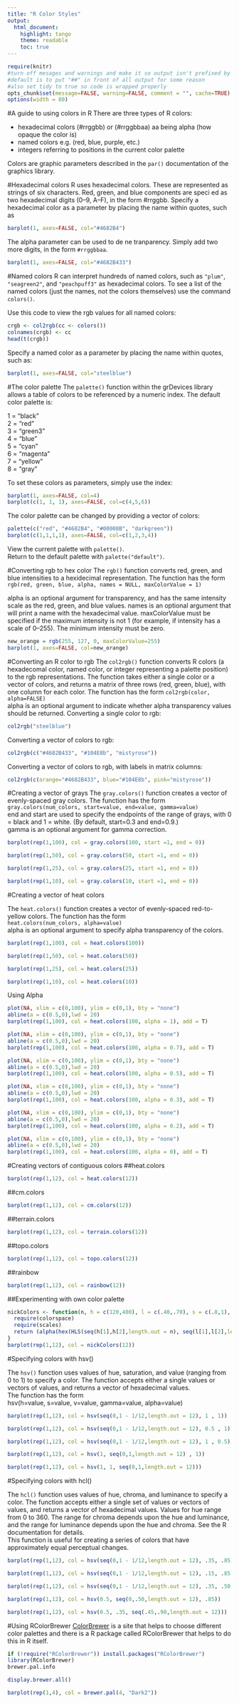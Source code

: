 ```yaml
---
title: "R Color Styles"
output: 
  html_document:
    highlight: tango
    theme: readable
    toc: true
---
```

```r
require(knitr)
#turn off mesages and warnings and make it so output isn't prefixed by anything,
#default is to put "##" in front of all output for some reason
#also set tidy to true so code is wrapped properly 
opts_chunk$set(message=FALSE, warning=FALSE, comment = "", cache=TRUE)
options(width = 80)
```

#A guide to using colors in R
There are three types of R colors:

*  hexadecimal colors (#rrggbb) or (#rrggbbaa) aa being alpha (how opaque the color is)  
*  named colors e.g. (red, blue, purple, etc.)  
*  integers referring to positions in the current color palette  

Colors are graphic parameters described in the `par()` documentation of the graphics library.

#Hexadecimal colors
R uses hexadecimal colors. These are represented as strings of six characters. Red, green, and blue components are speci ed as two hexadecimal digits (0–9, A–F), in the form #rrggbb.
Specify a hexadecimal color as a parameter by placing the name within quotes, such as  

```r
barplot(1, axes=FALSE, col="#4682B4")
```

The alpha parameter can be used to de ne tranparency. Simply add two more digits, in the form `#rrggbbaa`.
```r
barplot(1, axes=FALSE, col="#4682B433")  
```

#Named colors
R can interpret hundreds of named colors, such as `"plum"`, `"seagreen2"`, and `"peachpuff3"` as hexadecimal colors. To see a list of the named colors (just the names, not the colors themselves) use the command `colors()`.

Use this code to view the rgb values for all named colors:
```r
crgb <- col2rgb(cc <- colors())
colnames(crgb) <- cc
head(t(crgb))
```

Specify a named color as a parameter by placing the name within quotes, such as:
```r
barplot(1, axes=FALSE, col="steelblue")
```

#The color palette
The `palette()` function within the grDevices library allows a table of colors to be referenced by a numeric index. The default color palette is: 

1  = "black"  
2  = "red"  
3  = "green3"   
4 = "blue"  
5  = "cyan"  
6  = "magenta"   
7 = "yellow"  
8  = "gray"  

To set these colors as parameters, simply use the index: 
```r
barplot(1, axes=FALSE, col=4)
barplot(c(1, 1, 1), axes=FALSE, col=c(4,5,6))
```  

The color palette can be changed by providing a vector of colors:
```r
palette(c("red", "#4682B4", "#00008B", "darkgreen"))
barplot(c(1,1,1,1), axes=FALSE, col=c(1,2,3,4))
```  

View the current palette with `palette()`.  
Return to the default palette with `palette("default")`.

#Converting rgb to hex color
The `rgb()` function converts red, green, and blue intensities to a hexidecimal representation. The function has the form `rgb(red, green, blue, alpha, names = NULL, maxColorValue = 1)`

alpha is an optional argument for transparency, and has the same intensity scale as the red, green, and blue values.
names is an optional argument that will print a name with the hexadecimal value.
maxColorValue must be specified if the maximum intensity is not 1 (for example, if intensity has a scale of 0–255). The minimum intensity must be zero.
```r
new_orange = rgb(255, 127, 0, maxColorValue=255)
barplot(1, axes=FALSE, col=new_orange)
```

#Converting an R color to rgb
The `col2rgb()` function converts R colors (a hexadecomal color, named color, or integer representing a palette position) to the rgb representations. The function takes either a single color or a vector of colors, and returns a matrix of three rows (red, green, blue), with one column for each color.
The function has the form 
`col2rgb(color, alpha=FALSE)`  
alpha is an optional argument to indicate whether alpha transparency values should be returned.
Converting a single color to rgb:
```r
col2rgb("steelblue")
```

Converting a vector of colors to rgb:
```r
col2rgb(c("#4682B433", "#104E8b", "mistyrose"))
```

Converting a vector of colors to rgb, with labels in matrix columns:
```r
col2rgb(c(orange="#4682B433", blue="#104E8b", pink="mistyrose"))
```

#Creating a vector of grays
The `gray.colors()` function creates a vector of evenly-spaced gray colors. The function has the form  
`gray.colors(num_colors, start=value, end=value, gamma=value)`  
end and start are used to specify the endpoints of the range of grays, with 0 = black and 1 = white.
(By default, start=0.3 and end=0.9.)  
gamma is an optional argument for gamma correction.


```r
barplot(rep(1,100), col = gray.colors(100, start =1, end = 0))
```
```r
barplot(rep(1,50), col = gray.colors(50, start =1, end = 0))
```
```r
barplot(rep(1,25), col = gray.colors(25, start =1, end = 0))
```
```r
barplot(rep(1,10), col = gray.colors(10, start =1, end = 0))
```

#Creating a vector of heat colors

The `heat.colors()` function creates a vector of evenly-spaced red-to-yellow colors. The function has the form  
`heat.colors(num_colors, alpha=value)`  
alpha is an optional argument to specify alpha transparency of the colors.  
```r
barplot(rep(1,100), col = heat.colors(100))
```
```r
barplot(rep(1,50), col = heat.colors(50))
```
```r
barplot(rep(1,25), col = heat.colors(25))
```
```r
barplot(rep(1,10), col = heat.colors(10))
```

Using Alpha
```r
plot(NA, xlim = c(0,100), ylim = c(0,1), bty = "none")
abline(a = c(0.5,0),lwd = 20)
barplot(rep(1,100), col = heat.colors(100, alpha = 1), add = T)
```
```r
plot(NA, xlim = c(0,100), ylim = c(0,1), bty = "none")
abline(a = c(0.5,0),lwd = 20)
barplot(rep(1,100), col = heat.colors(100, alpha = 0.7), add = T)
```
```r
plot(NA, xlim = c(0,100), ylim = c(0,1), bty = "none")
abline(a = c(0.5,0),lwd = 20)
barplot(rep(1,100), col = heat.colors(100, alpha = 0.5), add = T)
```
```r
plot(NA, xlim = c(0,100), ylim = c(0,1), bty = "none")
abline(a = c(0.5,0),lwd = 20)
barplot(rep(1,100), col = heat.colors(100, alpha = 0.3), add = T)
```
```r
plot(NA, xlim = c(0,100), ylim = c(0,1), bty = "none")
abline(a = c(0.5,0),lwd = 20)
barplot(rep(1,100), col = heat.colors(100, alpha = 0.2), add = T)
```
```r
plot(NA, xlim = c(0,100), ylim = c(0,1), bty = "none")
abline(a = c(0.5,0),lwd = 20)
barplot(rep(1,100), col = heat.colors(100, alpha = 0), add = T)
```



#Creating vectors of contiguous colors
##heat.colors
```r
barplot(rep(1,12), col = heat.colors(12))
```

##cm.colors
```r
barplot(rep(1,12), col = cm.colors(12))
```

##terrain.colors
```r
barplot(rep(1,12), col = terrain.colors(12))
```

##topo.colors
```r
barplot(rep(1,12), col = topo.colors(12))
```

##rainbow
```r
barplot(rep(1,12), col = rainbow(12))
```

##Experimenting with own color palette
```r
nickColors <- function(n, h = c(120,400), l = c(.40,.70), s = c(.8,1), alpha = 1){
  require(colorspace)
  require(scales)
  return (alpha(hex(HLS(seq(h[1],h[2],length.out = n), seq(l[1],l[2],length.out = n), seq(s[1],s[2],length.out=n))), alpha))
}
barplot(rep(1,12), col = nickColors(12))
```

#Specifying colors with hsv()

The `hsv()` function uses values of hue, saturation, and value (ranging from 0 to 1) to specify a color. The function accepts either a single values or vectors of values, and returns a vector of hexadecimal values.  
The function has the form  
hsv(h=value, s=value, v=value, gamma=value, alpha=value)  
```r
barplot(rep(1,12), col = hsv(seq(0,1 - 1/12,length.out = 12), 1 , 1))
```
```r
barplot(rep(1,12), col = hsv(seq(0,1 - 1/12,length.out = 12), 0.5 , 1))
```
```r
barplot(rep(1,12), col = hsv(seq(0,1 - 1/12,length.out = 12), 1 , 0.5))
```
```r
barplot(rep(1,12), col = hsv(1, seq(0,1,length.out = 12) , 1))
```
```r
barplot(rep(1,12), col = hsv(1, 1, seq(0,1,length.out = 12)))
```



#Specifying colors with hcl()

The `hcl()` function uses values of hue, chroma, and luminance to specify a color. The function accepts either a single set of values or vectors of values, and returns a vector of hexadecimal values. Values for hue range from 0 to 360. The range for chroma depends upon the hue and luminance, and the range for luminance depends upon the hue and chroma. See the R documentation for details.  
This function is useful for creating a series of colors that have approximately equal perceptual changes.  

```r
barplot(rep(1,12), col = hsv(seq(0,1 - 1/12,length.out = 12), .35, .85))
```
```r
barplot(rep(1,12), col = hsv(seq(0,1 - 1/12,length.out = 12), .15, .85))
```
```r
barplot(rep(1,12), col = hsv(seq(0,1 - 1/12,length.out = 12), .35, .50))
```
```r
barplot(rep(1,12), col = hsv(0.5, seq(0,.50,length.out = 12), .85))
```
```r
barplot(rep(1,12), col = hsv(0.5, .35, seq(.45,.90,length.out = 12)))
```

#Using RColorBrewer
[ColorBrewer](http://colorbrewer2.org/) is a site that helps to choose different color palettes and there is a R package called RColorBrewer that helps to do this in R itself.  
```r
if (!require("RColorBrewer")) install.packages("RColorBrewer")
library(RColorBrewer)
brewer.pal.info
```
```r
display.brewer.all()
```

```r
barplot(rep(1,4), col = brewer.pal(4, "Dark2"))
```


